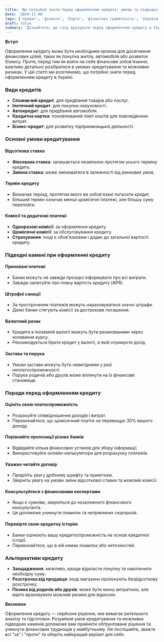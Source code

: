 ```yaml
---
title: 'Що потрібно знати перед оформленням кредиту: умови та підводні камені'
date: '2024-11-08'
tags: ['кредит', 'фінанси', 'борги', 'фінансова грамотність', 'Україна']
draft: false
summary: 'Дізнайтеся, що слід врахувати перед оформленням кредиту в Україні. Розглядаємо умови кредитування, можливі підводні камені та поради для прийняття обґрунтованого рішення.'
---
```


**Вступ**

Оформлення кредиту може бути необхідним кроком для досягнення фінансових цілей, таких як покупка житла, автомобіля або розвиток бізнесу. Проте, перед тим як взяти на себе фінансове зобов'язання, важливо детально розібратися в умовах кредитування та можливих ризиках. У цій статті ми розглянемо, що потрібно знати перед оформленням кредиту в Україні.

### Види кредитів

- **Споживчий кредит**: для придбання товарів або послуг.
- **Іпотечний кредит**: для покупки нерухомості.
- **Автокредит**: для придбання автомобіля.
- **Кредитна картка**: поновлюваний ліміт коштів для повсякденних витрат.
- **Бізнес-кредит**: для розвитку підприємницької діяльності.

### Основні умови кредитування

#### Відсоткова ставка

- **Фіксована ставка**: залишається незмінною протягом усього терміну кредиту.
- **Змінна ставка**: може змінюватися в залежності від ринкових умов.

#### Термін кредиту

- Визначає період, протягом якого ви зобов'язані погасити кредит.
- Більший термін означає менші щомісячні платежі, але більшу суму переплати.

#### Комісії та додаткові платежі

- **Одноразові комісії**: за оформлення кредиту.
- **Щомісячні комісії**: за обслуговування кредиту.
- **Страхування**: іноді є обов'язковим і додає до загальної вартості кредиту.

### Підводні камені при оформленні кредиту

#### Приховані платежі

- Банки можуть не завжди прозоро інформувати про всі витрати.
- Завжди запитуйте про повну вартість кредиту (APR).

#### Штрафні санкції

- За прострочення платежів можуть нараховуватися значні штрафи.
- Деякі банки стягують комісії за дострокове погашення.

#### Валютний ризик

- Кредити в іноземній валюті можуть бути ризикованими через коливання курсу.
- Рекомендується брати кредит у валюті, в якій отримуєте дохід.

#### Застава та порука

- Умови застави можуть бути невигідними у разі неплатоспроможності.
- Порука родичів або друзів може вплинути на їх фінансове становище.

### Поради перед оформленням кредиту

#### Оцініть свою платоспроможність

- Розрахуйте співвідношення доходів і витрат.
- Переконайтеся, що щомісячний платіж не перевищує 30% вашого доходу.

#### Порівняйте пропозиції різних банків

- Відвідайте кілька фінансових установ для збору інформації.
- Використовуйте онлайн-калькулятори для розрахунку платежів.

#### Уважно читайте договір

- Приділіть увагу дрібному шрифту та приміткам.
- Зверніть увагу на умови зміни відсоткової ставки та можливі комісії.

#### Консультуйтеся з фінансовими експертами

- Якщо є сумніви, зверніться до незалежного фінансового консультанта.
- Це допоможе уникнути помилок та неприємних сюрпризів.

#### Перевірте свою кредитну історію

- Банки оцінюють вашу кредитоспроможність на основі кредитної історії.
- Переконайтеся, що в ній немає помилок або неточностей.

### Альтернативи кредиту

- **Заощадження**: можливо, краще відкласти покупку та накопичити необхідну суму.
- **Розстрочка від продавця**: іноді магазини пропонують безвідсоткову розстрочку.
- **Позика від родичів або друзів**: може бути менш витратною, але варто враховувати можливі ризики для відносин.

**Висновок**

Оформлення кредиту — серйозне рішення, яке вимагає ретельного аналізу та підготовки. Розуміння умов кредитування та можливих підводних каменів допоможе вам прийняти обґрунтоване рішення та уникнути фінансових труднощів у майбутньому. Не поспішайте, зважте всі "за" і "проти" та оберіть найкращий варіант для себе.
